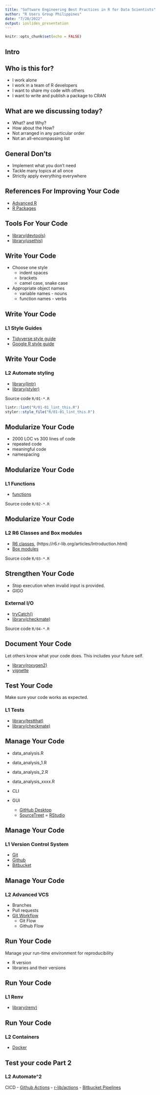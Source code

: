 ```yaml
---
title: "Software Engineering Best Practices in R for Data Scientists"
author: "R Users Group Philippines"
date: "7/20/2022"
output: ioslides_presentation
---
```


```r
knitr::opts_chunk$set(echo = FALSE)
```

## Intro

## Who is this for? 

- I work alone
- I work in a team of R developers
- I want to share my code with others
- I want to write and publish a package to CRAN

## What are we discussing today?

- What? and Why?
- How about the How?
- Not arranged in any particular order
- Not an all-encompassing list

## General Don't*s*
- Implement what you don't need
- Tackle many topics at all once
- Strictly apply everything everywhere

## References For Improving Your Code

- [Advanced R](https://adv-r.hadley.nz)
- [R Packages](https://r-pkgs.org)

## Tools For Your Code

- [library(devtools)](https://devtools.r-lib.org)
- [library(usethis)](https://usethis.r-lib.org/index.html)

## Write Your Code

- Choose one style
  - indent spaces
  - brackets
  - camel case, snake case
- Appropriate object names
  - variable names - nouns
  - function names - verbs

## Write Your Code 
### **L1** Style Guides

- [Tidyverse style guide](https://style.tidyverse.org)
- [Google R style guide](https://google.github.io/styleguide/Rguide.html)

## Write Your Code
### **L2** Automate styling

- [library(lintr)](https://lintr.r-lib.org)
- [library(styler)](https://styler.r-lib.org)

Source code `R/01-*.R`

```r
lintr::lint("R/01-01_lint_this.R")
styler::style_file("R/01-01_lint_this.R")
```

## Modularize Your Code

- 2000 LOC vs 300 lines of code
- repeated code
- meaningful code
- namespacing

## Modularize Your Code
### **L1** Functions

- [functions](https://adv-r.hadley.nz/functions.html)

Source code `R/02-*.R`

## Modularize Your Code
### **L2** R6 Classes and Box modules

- [R6 classes](https://adv-r.hadley.nz/r6.html), (https://r6.r-lib.org/articles/Introduction.html)
- [Box modules](https://klmr.me/box/)

Source code `R/03-*.R`

## Strengthen Your Code

- Stop execution when invalid input is provided.
- GIGO

### External I/O

- [tryCatch()](https://adv-r.hadley.nz/conditions.html)
- [library(checkmate)](https://mllg.github.io/checkmate)

Source code `R/04-*.R`

## Document Your Code

Let others know what your code does. This includes your future self. 

- [library(roxygen2)](https://roxygen2.r-lib.org)
- [vignette](https://r-pkgs.org/vignettes.html)

## Test Your Code

Make sure your code works as expected.

### **L1** Tests

- [library(testthat)](https://testthat.r-lib.org)
- [library(checkmate)](https://mllg.github.io/checkmate)

## Manage Your Code

- data_analysis.R
- data_analysis_1.R
- data_analysis_2.R
- data_analysis_xxxx.R

- CLI
- GUI
  - [GitHub Desktop](https://desktop.github.com/)
  - [SourceTreet](https://www.sourcetreeapp.com/)
  = [RStudio](https://support.rstudio.com/hc/en-us/articles/200532077-Version-Control-with-Git-and-SVN)

## Manage Your Code
### **L1** Version Control System
- [Git](https://git-scm.com/doc)
- [Github](https://github.com)
- [Bitbucket](https://bitbucket.org)

## Manage Your Code
### **L2** Advanced VCS
- Branches
- Pull requests
- [Git Workflow](https://www.gitkraken.com/learn/git/git-flow)
  - Git Flow
  - Github Flow

## Run Your Code

Manage your run-time environment for reproducibility

- R version
- libraries and their versions

## Run Your Code
### **L1** Renv

- [library(renv)](https://rstudio.github.io/renv/)

## Run Your Code
### **L2** Containers

- [Docker](https://www.docker.com/get-started/)

## Test your code Part 2
### **L2** Automate\^2

CICD
- [Github Actions](https://docs.github.com/en/actions)
  - [r-lib/actions](https://github.com/r-lib/actions)
  - [Bitbucket Pipelines](https://support.atlassian.com/bitbucket-cloud/docs/get-started-with-bitbucket-pipelines/)
